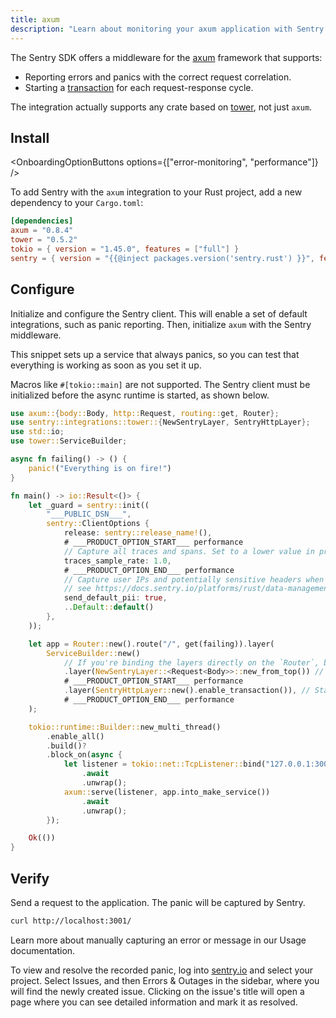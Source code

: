 ```yaml
---
title: axum
description: "Learn about monitoring your axum application with Sentry."
---
```


The Sentry SDK offers a middleware for the [axum](https://github.com/tokio-rs/axum) framework that supports:

- Reporting errors and panics with the correct request correlation.
- Starting a [transaction](/concepts/key-terms/tracing/) for each request-response cycle.

The integration actually supports any crate based on [tower](https://github.com/tower-rs/tower), not just `axum`.

## Install

<OnboardingOptionButtons
  options={["error-monitoring", "performance"]}
/>

To add Sentry with the `axum` integration to your Rust project, add a new dependency to your `Cargo.toml`:

```toml {filename:Cargo.toml}
[dependencies]
axum = "0.8.4"
tower = "0.5.2"
tokio = { version = "1.45.0", features = ["full"] }
sentry = { version = "{{@inject packages.version('sentry.rust') }}", features = ["tower-axum-matched-path"] }
```

## Configure

Initialize and configure the Sentry client. This will enable a set of default integrations, such as panic reporting.
Then, initialize `axum` with the Sentry middleware.

This snippet sets up a service that always panics, so you can test that everything is working as soon as you set it up.

<Alert level="warning">

Macros like `#[tokio::main]` are not supported. The Sentry client must be initialized before the async runtime is started, as shown below.

</Alert>

```rust {filename:main.rs}
use axum::{body::Body, http::Request, routing::get, Router};
use sentry::integrations::tower::{NewSentryLayer, SentryHttpLayer};
use std::io;
use tower::ServiceBuilder;

async fn failing() -> () {
    panic!("Everything is on fire!")
}

fn main() -> io::Result<()> {
    let _guard = sentry::init((
        "___PUBLIC_DSN___",
        sentry::ClientOptions {
            release: sentry::release_name!(),
            # ___PRODUCT_OPTION_START___ performance
            // Capture all traces and spans. Set to a lower value in production
            traces_sample_rate: 1.0,
            # ___PRODUCT_OPTION_END___ performance
            // Capture user IPs and potentially sensitive headers when using HTTP server integrations
            // see https://docs.sentry.io/platforms/rust/data-management/data-collected for more info
            send_default_pii: true,
            ..Default::default()
        },
    ));

    let app = Router::new().route("/", get(failing)).layer(
        ServiceBuilder::new()
            // If you're binding the layers directly on the `Router`, bind them in the opposite order, otherwise you might run into a memory leak
            .layer(NewSentryLayer::<Request<Body>>::new_from_top()) // Bind a new Hub per request, to ensure correct error <> request correlation
            # ___PRODUCT_OPTION_START___ performance
            .layer(SentryHttpLayer::new().enable_transaction()), // Start a transaction (Sentry root span) for each request
            # ___PRODUCT_OPTION_END___ performance
    );

    tokio::runtime::Builder::new_multi_thread()
        .enable_all()
        .build()?
        .block_on(async {
            let listener = tokio::net::TcpListener::bind("127.0.0.1:3001")
                .await
                .unwrap();
            axum::serve(listener, app.into_make_service())
                .await
                .unwrap();
        });

    Ok(())
}
```

## Verify

Send a request to the application. The panic will be captured by Sentry.

```bash
curl http://localhost:3001/
```

<Alert>

Learn more about manually capturing an error or message in our <PlatformLink to="/usage/">Usage documentation</PlatformLink>.

</Alert>

To view and resolve the recorded panic, log into [sentry.io](https://sentry.io) and select your project. Select Issues, and then Errors & Outages in the sidebar, where you will find the newly created issue. Clicking on the issue's title will open a page where you can see detailed information and mark it as resolved.
